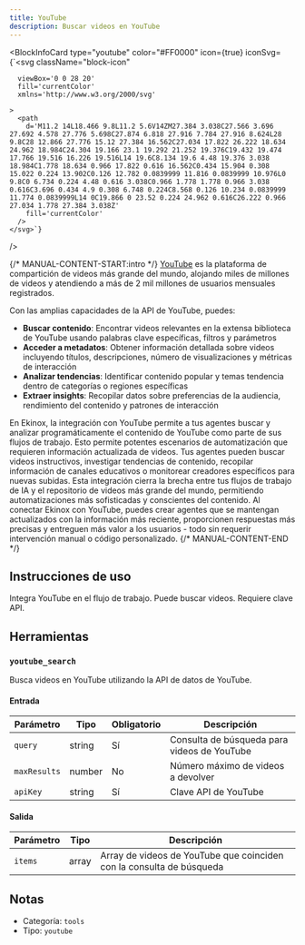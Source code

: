 ```yaml
---
title: YouTube
description: Buscar videos en YouTube
---
```



<BlockInfoCard 
  type="youtube"
  color="#FF0000"
  icon={true}
  iconSvg={`<svg className="block-icon"
      
      
      viewBox='0 0 28 20'
      fill='currentColor'
      xmlns='http://www.w3.org/2000/svg'
      
    >
      <path
        d='M11.2 14L18.466 9.8L11.2 5.6V14ZM27.384 3.038C27.566 3.696 27.692 4.578 27.776 5.698C27.874 6.818 27.916 7.784 27.916 8.624L28 9.8C28 12.866 27.776 15.12 27.384 16.562C27.034 17.822 26.222 18.634 24.962 18.984C24.304 19.166 23.1 19.292 21.252 19.376C19.432 19.474 17.766 19.516 16.226 19.516L14 19.6C8.134 19.6 4.48 19.376 3.038 18.984C1.778 18.634 0.966 17.822 0.616 16.562C0.434 15.904 0.308 15.022 0.224 13.902C0.126 12.782 0.0839999 11.816 0.0839999 10.976L0 9.8C0 6.734 0.224 4.48 0.616 3.038C0.966 1.778 1.778 0.966 3.038 0.616C3.696 0.434 4.9 0.308 6.748 0.224C8.568 0.126 10.234 0.0839999 11.774 0.0839999L14 0C19.866 0 23.52 0.224 24.962 0.616C26.222 0.966 27.034 1.778 27.384 3.038Z'
        fill='currentColor'
      />
    </svg>`}
/>

{/* MANUAL-CONTENT-START:intro */}
[YouTube](https://www.youtube.com/) es la plataforma de compartición de videos más grande del mundo, alojando miles de millones de videos y atendiendo a más de 2 mil millones de usuarios mensuales registrados.

Con las amplias capacidades de la API de YouTube, puedes:

- **Buscar contenido**: Encontrar videos relevantes en la extensa biblioteca de YouTube usando palabras clave específicas, filtros y parámetros
- **Acceder a metadatos**: Obtener información detallada sobre videos incluyendo títulos, descripciones, número de visualizaciones y métricas de interacción
- **Analizar tendencias**: Identificar contenido popular y temas tendencia dentro de categorías o regiones específicas
- **Extraer insights**: Recopilar datos sobre preferencias de la audiencia, rendimiento del contenido y patrones de interacción

En Ekinox, la integración con YouTube permite a tus agentes buscar y analizar programáticamente el contenido de YouTube como parte de sus flujos de trabajo. Esto permite potentes escenarios de automatización que requieren información actualizada de videos. Tus agentes pueden buscar videos instructivos, investigar tendencias de contenido, recopilar información de canales educativos o monitorear creadores específicos para nuevas subidas. Esta integración cierra la brecha entre tus flujos de trabajo de IA y el repositorio de videos más grande del mundo, permitiendo automatizaciones más sofisticadas y conscientes del contenido. Al conectar Ekinox con YouTube, puedes crear agentes que se mantengan actualizados con la información más reciente, proporcionen respuestas más precisas y entreguen más valor a los usuarios - todo sin requerir intervención manual o código personalizado.
{/* MANUAL-CONTENT-END */}

## Instrucciones de uso

Integra YouTube en el flujo de trabajo. Puede buscar videos. Requiere clave API.

## Herramientas

### `youtube_search`

Busca videos en YouTube utilizando la API de datos de YouTube.

#### Entrada

| Parámetro | Tipo | Obligatorio | Descripción |
| --------- | ---- | ----------- | ----------- |
| `query` | string | Sí | Consulta de búsqueda para videos de YouTube |
| `maxResults` | number | No | Número máximo de videos a devolver |
| `apiKey` | string | Sí | Clave API de YouTube |

#### Salida

| Parámetro | Tipo | Descripción |
| --------- | ---- | ----------- |
| `items` | array | Array de videos de YouTube que coinciden con la consulta de búsqueda |

## Notas

- Categoría: `tools`
- Tipo: `youtube`
